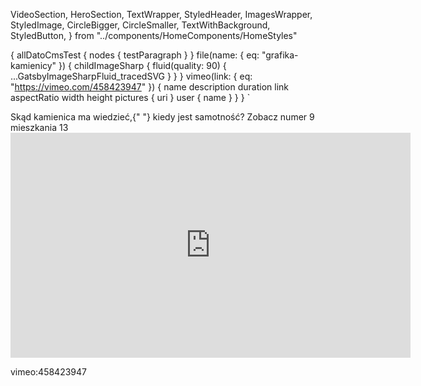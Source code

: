   VideoSection,
  HeroSection,
  TextWrapper,
  StyledHeader,
  ImagesWrapper,
  StyledImage,
  CircleBigger,
  CircleSmaller,
  TextWithBackground,
  StyledButton,
} from "../components/HomeComponents/HomeStyles"

  {
    allDatoCmsTest {
      nodes {
        testParagraph
      }
    }
    file(name: { eq: "grafika-kamienicy" }) {
      childImageSharp {
        fluid(quality: 90) {
          ...GatsbyImageSharpFluid_tracedSVG
        }
      }
    }
    vimeo(link: { eq: "https://vimeo.com/458423947" }) {
      name
      description
      duration
      link
      aspectRatio
      width
      height
      pictures {
        uri
      }
      user {
        name
      }
    }
  }
`

<Seo title="Home" />
<HeroSection>
  <TextWrapper>
    <StyledHeader
      as="h2"
      fontSize="70px"
      lineHeight="101px"
      fontWeight="400"
      color="#000"
    >
      Skąd kamienica ma wiedzieć,{" "}
      <TextWithBackground bg="#BEBFBB">
        kiedy jest samotność?
      </TextWithBackground>
    </StyledHeader>
    <StyledButton margin="40px 0 0">Zobacz</StyledButton>
  </TextWrapper>
  <ImagesWrapper>
    <StyledImage fluid={props.data.file.childImageSharp.fluid} />
    <CircleBigger viewBox="0 0 100 100" xmlns="http://www.w3.org/2000/svg">
      <circle cx="50" cy="50" r="50" fill="#C4C4C4" />
    </CircleBigger>
    <CircleSmaller viewBox="0 0 100 100" xmlns="http://www.w3.org/2000/svg">
      <circle cx="50" cy="50" r="50" fill="#1B1F1D" fillOpacity="0.2" />
    </CircleSmaller>
  </ImagesWrapper>
</HeroSection>
<VideoSection>
  <Text
    color="#fff"
    fontSize="24px"
    fontWeight="600"
    letterSpacing="0.02em"
    lineHeight="28px"
  >
    numer 9 <br />
    mieszkania 13
  </Text>
<iframe src="https://player.vimeo.com/video/458423947" width="640" height="360" frameborder="0" allow="autoplay; fullscreen" allowfullscreen></iframe>


</VideoSection>


vimeo:458423947
